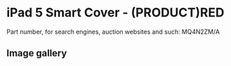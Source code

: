 
# iPad 5 Smart Cover - (PRODUCT)RED

Part number, for search engines, auction websites and such: MQ4N2ZM/A

## Image gallery

<div style={{ width: "768px" }}>
  <GalleryComponent
    images={[
      {
        original: "/everysource/MQ4N2.webp",
        thumbnail: "/everypreview/MQ4N2.webp",
      },
      {
        original: "/everysource/MQ4N2_AV1_GOLD.webp",
        thumbnail: "/everypreview/MQ4N2_AV1_GOLD.webp",
      },
      {
        original: "/everysource/MQ4N2_AV1_SILVER.webp",
        thumbnail: "/everypreview/MQ4N2_AV1_SILVER.webp",
      },
      {
        original: "/everysource/MQ4N2_AV1_SPACE_GRAY.webp",
        thumbnail: "/everypreview/MQ4N2_AV1_SPACE_GRAY.webp",
      }
    ]}
  />
</div>